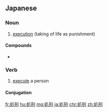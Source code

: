 ==Japanese==
{{ja-kanjitab|しょ|けい|yomi=on}}

===Noun===
{{ja-noun|しょけい}}

# [[execution]] (taking of life as punishment)

====Compounds====
* {{l/ja|処刑台}}

===Verb===
{{ja-verb-suru|しょけい}}

# [[execute]] a person

====Conjugation====
{{ja-suru|しょけい}}

[[fr:処刑]]
[[hu:処刑]]
[[mg:処刑]]
[[ja:処刑]]
[[chr:処刑]]
[[zh:処刑]]